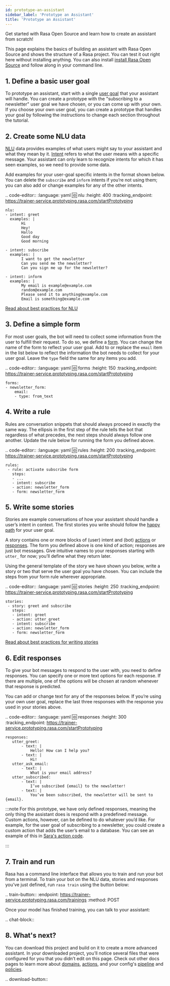 ```yaml
---
id: prototype-an-assistant
sidebar_label: 'Prototype an Assistant'
title: 'Prototype an Assistant'
---
```


Get started with Rasa Open Source and learn how to create an assistant from scratch!

This page explains the basics of building an assistant with Rasa Open Source and shows the structure of a Rasa project.
You can test it out right here without installing anything. You can also install
[install Rasa Open Source](./installation.mdx) and follow along in your command line.


## 1. Define a basic user goal

To prototype an assistant, start with a single [user goal](../glossary.mdx#user-goal)
that your assistant will handle. You can create a prototype with the "subscribing to a newsletter" user goal
we have chosen, or you can come up with your own. If you choose your own user goal,
you can create a prototype that handles your goal by following the instructions to change each
section throughout the tutorial.


## 2. Create some NLU data

[NLU](../glossary.mdx#rasa-nlu) data provides examples of what users might say to your assistant and what they mean by it.
[Intent](../glossary.mdx#intent)  refers to what the user means with a specific message.
Your assistant can only learn to recognize intents for which it has seen examples, so we need to provide some data.

Add examples for your user-goal specific intents in the format shown below.
You can delete the `subscribe` and `inform` intents if you’re not using them;
you can also add or change examples for any of the other intents.

.. code-editor::
    :language: yaml
    :id: nlu
    :height: 400
    :tracking_endpoint: https://trainer-service.prototyping.rasa.com/startPrototyping

    nlu:
    - intent: greet
      examples: |
           Hi
           Hey!
           Hallo
           Good day
           Good morning

    - intent: subscribe
      examples: |
           I want to get the newsletter
           Can you send me the newsletter?
           Can you sign me up for the newsletter?

    - intent: inform
      examples: |
           My email is example@example.com
           random@example.com
           Please send it to anything@example.com
           Email is something@example.com

[Read about best practices for NLU](../nlu/training-data-format.mdx)


## 3. Define a simple form

For most user goals, the bot will need to collect some information from the user to fulfill their request.
To do so, we define a [form](../glossary.mdx#form). You can change the name of the form to reflect your user goal.
Add to or replace the `email` item in the list below to reflect the information the bot needs
to collect for your user goal. Leave the `type` field the same for any items you add.

.. code-editor::
    :language: yaml
    :id: forms
    :height: 150
    :tracking_endpoint: https://trainer-service.prototyping.rasa.com/startPrototyping

    forms:
    - newsletter_form:
        email:
        - type: from_text


## 4. Write a rule

Rules are conversation snippets that should always proceed in exactly the same way. The ellipsis in the
first step of the rule tells the bot that regardless of what precedes, the next steps should always
follow one another. Update the rule below for running the form you defined above.

.. code-editor::
    :language: yaml
    :id: rules
    :height: 200
    :tracking_endpoint: https://trainer-service.prototyping.rasa.com/startPrototyping

    rules:
     - rule: activate subscribe form
       steps:
       - ...
       - intent: subscribe
       - action: newsletter_form
       - form: newsletter_form


## 5. Write some stories

Stories are example conversations of how your assistant should handle a user’s intent in context.
The first stories you write should follow the [happy path](../glossary.mdx#happy--unhappy-paths) for your user goal.

A story contains one or more blocks of (user) intent and (bot) [actions](../glossary.mdx#action) or [responses](../glossary.mdx#template--response--utterance).
The form you defined above is one kind of action; responses are just bot messages.
Give intuitive names to your responses starting with `utter_` for now; you’ll define what they return later.

Using the general template of the story we have shown you below, write a story or two that serve
the user goal you have chosen. You can include the steps from your form rule wherever appropriate.

.. code-editor::
    :language: yaml
    :id: stories
    :height: 250
    :tracking_endpoint: https://trainer-service.prototyping.rasa.com/startPrototyping

    stories:
     - story: greet and subscribe
       steps:
       - intent: greet
       - action: utter_greet
       - intent: subscribe
       - action: newsletter_form
       - form: newsletter_form

[Read about best practices for writing stories](../core/stories.mdx)


## 6. Edit responses

To give your bot messages to respond to the user with, you need to define responses.
You can specify one or more text options for each response. If there are multiple, one of the options
will be chosen at random whenever that response is predicted.

You can add or change text for any of the responses below. If you’re using your own user goal,
replace the last three responses with the response you used in your stories above.

.. code-editor::
    :language: yaml
    :id: responses
    :height: 300
    :tracking_endpoint: https://trainer-service.prototyping.rasa.com/startPrototyping

    responses:
       utter_greet:
           - text: |
               Hello! How can I help you?
           - text: |
               Hi!
       utter_ask_email:
           - text: |
               What is your email address?
       utter_subscribed:
           - text: |
               I’ve subscribed {email} to the newsletter!
           - text: |
               You’ve been subscribed, the newsletter will be sent to {email}.

:::note
For this prototype, we have only defined responses, meaning the only thing the assistant does is respond with a
predefined message. Custom actions, however, can be defined to do whatever you’d like.
For example, for the user goal of subscribing to a newsletter, you could create a custom action
that adds the user’s email to a database. You can see an example of this
in [Sara's action code](https://github.com/RasaHQ/rasa-demo/blob/master/actions/actions.py).

:::

## 7. Train and run

Rasa has a command line interface that allows you to train and run your bot from a terminal.
To train your bot on the NLU data, stories and responses you’ve just defined, run `rasa train` using
the button below:

.. train-button::
    :endpoint: https://trainer-service.prototyping.rasa.com/trainings
    :method: POST

Once your model has finished training, you can talk to your assistant:

.. chat-block::


## 8. What's next?

You can download this project and build on it to create a more advanced assistant.
In your downloaded project, you’ll notice several files that were configured for you that you didn’t edit on this page.
Check out other docs pages to learn more about [domains](../core/domains.mdx), [actions](../core/actions.mdx),
and your config's [pipeline](../nlu/choosing-a-pipeline.mdx) and [policies](../core/policies.mdx).

.. download-button::
